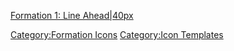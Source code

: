 [[file:LineAhead.png|Formation 1: Line Ahead|40px]]<noinclude>[[Category:Formation Icons]] [[Category:Icon Templates]]</noinclude>